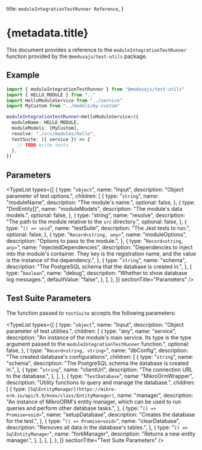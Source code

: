 
  title: `moduleIntegrationTestRunner Reference`,
}

# {metadata.title}

This document provides a reference to the `moduleIntegrationTestRunner` function provided by the `@medusajs/test-utils` package.

## Example

```ts
import { moduleIntegrationTestRunner } from "@medusajs/test-utils"
import { HELLO_MODULE } from ".."
import HelloModuleService from "../service"
import MyCustom from "../models/my-custom"

moduleIntegrationTestRunner<HelloModuleService>({
  moduleName: HELLO_MODULE,
  moduleModels: [MyCustom],
  resolve: "./src/modules/hello",
  testSuite: ({ service }) => {
    // TODO write tests
  },
})
```

## Parameters

<TypeList
  types={[
    {
      type: "`object`",
      name: "Input",
      description: "Object parameter of test options.",
      children: [
        {
          type: "`string`",
          name: "moduleName",
          description: "The module's name.",
          optional: false,
        },
        {
          type: "DmlEntity[]",
          name: "moduleModels",
          description: "The module's data models.",
          optional: false,
        },
        {
          type: "string",
          name: "resolve",
          description:
            "The path to the module relative to the `src` directory.",
          optional: false,
        },
        {
          type: "`() => void`",
          name: "testSuite",
          description: "The Jest tests to run.",
          optional: false,
        },
        {
          type: "`Record<string, any>`",
          name: "moduleOptions",
          description: "Options to pass to the module.",
        },
        {
          type: "`Record<string, any>`",
          name: "injectedDependencies",
          description:
            "Dependencies to inject into the module's container. They key is the registration name, and the value is the instance of the dependency.",
        },
        {
          type: "`string`",
          name: "schema",
          description: "The PostgreSQL schema that the database is created in.",
        },
        {
          type: "`boolean`",
          name: "debug",
          description: "Whether to show database log messages.",
          defaultValue: "false",
        },
      ],
    },
  ]}
  sectionTitle="Parameters"
/>

## Test Suite Parameters

The function passed to `testSuite` accepts the following parameters:

<TypeList
  types={[
    {
      type: "`object`",
      name: "Input",
      description: "Object parameter of test utilities.",
      children: [
        {
          type: "any",
          name: "service",
          description:
            "An instance of the module's main service. Its type is the type argument passed to the `moduleIntegrationTestRunner` function.",
          optional: false,
        },
        {
          type: "`Record<string, string>`",
          name: "dbConfig",
          description: "The created database's configurations",
          children: [
            {
              type: "`string`",
              name: "schema",
              description: "The PostgreSQL schema the database is created in.",
            },
            {
              type: "`string`",
              name: "clientUrl",
              description: "The connection URL to the database.",
            },
          ],
        },
        {
          type: "`TestDatabase`",
          name: "MikroOrmWrapper",
          description: "Utility functions to query and manage the database.",
          children: [
            {
              type: `[SqlEntityManager](https://mikro-orm.io/api/5.9/knex/class/EntityManager)`,
              name: "manager",
              description:
                "An instance of MikroORM's entity manager, which can be used to run queries and perform other database tasks.",
            },
            {
              type: "`() => Promise<void>`",
              name: "setupDatabase",
              description: "Creates the database for the test.",
            },
            {
              type: "`() => Promise<void>`",
              name: "clearDatabase",
              description: "Removes all data in the database's tables.",
            },
            {
              type: "`() => SqlEntityManager`",
              name: "forkManager",
              description: "Returns a new entity manager.",
            },
          ],
        },
      ],
    },
  ]}
  sectionTitle="Test Suite Parameters"
/>
